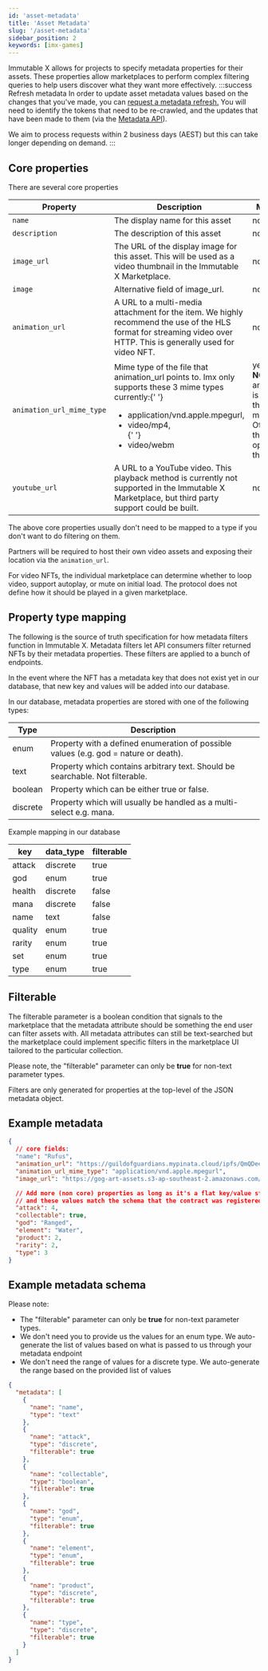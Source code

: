 ```yaml
---
id: 'asset-metadata'
title: 'Asset Metadata'
slug: '/asset-metadata'
sidebar_position: 2
keywords: [imx-games]
---
```


Immutable X allows for projects to specify metadata properties for their assets. These properties allow marketplaces to perform complex filtering queries to help users discover what they want more effectively.
:::success Refresh metadata
In order to update asset metadata values based on the changes that you've made, you can [request a metadata refresh.](/docs/asset-metadata-refreshes) You will need to identify the tokens that need to be re-crawled, and the updates that have been made to them (via the [Metadata API](/docs/minting-on-immutable-x#metadata-api)).

We aim to process requests within 2 business days (AEST) but this can take longer depending on demand.
:::

## Core properties

There are several core properties

<table>
  <thead>
    <tr>
      <th>Property</th>
      <th>Description</th>
      <th>Mandatory</th>
    </tr>
  </thead>
  <tbody>
    <tr>
      <td>
        <code>name</code>
      </td>
      <td>The display name for this asset</td>
      <td>no</td>
    </tr>
    <tr>
      <td>
        <code>description</code>
      </td>
      <td>The description of this asset</td>
      <td>no</td>
    </tr>
    <tr>
      <td>
        <code>image_url</code>
      </td>
      <td>
        The URL of the display image for this asset. This will be used as a
        video thumbnail in the Immutable X Marketplace.
      </td>
      <td>no</td>
    </tr>
    <tr>
      <td>
        <code>image</code>
      </td>
      <td>Alternative field of image_url.</td>
      <td>no</td>
    </tr>
    <tr>
      <td>
        <code>animation_url</code>
      </td>
      <td>
        A URL to a multi-media attachment for the item. We highly recommend the
        use of the HLS format for streaming video over HTTP. This is generally
        used for video NFT.
      </td>
      <td>no</td>
    </tr>
    <tr>
      <td>
        <code>animation_url_mime_type</code>
      </td>
      <td>
        Mime type of the file that animation_url points to. Imx only supports
        these 3 mime types currently:{' '}
        <ul>
          <li>application/vnd.apple.mpegurl,</li> <li>video/mp4,</li>{' '}
          <li>video/webm</li>
        </ul>
      </td>
      <td>
        yes*
        <br />
        <strong>NOTE:</strong> When animation_url is specified, this field is
        mandatory. Otherwise this field is optional like the others.
      </td>
    </tr>
    <tr>
      <td>
        <code>youtube_url</code>
      </td>
      <td>
        A URL to a YouTube video. This playback method is currently not
        supported in the Immutable X Marketplace, but third party support could
        be built.
      </td>
      <td>no</td>
    </tr>
  </tbody>
</table>

The above core properties usually don't need to be mapped to a type if you don't want to do filtering on them.

Partners will be required to host their own video assets and exposing their location via the `animation_url`.

For video NFTs, the individual marketplace can determine whether to loop video, support autoplay, or mute on initial load. The protocol does not define how it should be played in a given marketplace.

## Property type mapping

The following is the source of truth specification for how metadata filters function in Immutable X. Metadata filters let API consumers filter returned NFTs by their metadata properties. These filters are applied to a bunch of endpoints.

In the event where the NFT has a metadata key that does not exist yet in our database, that new key and values will be added into our database.

In our database, metadata properties are stored with one of the following types:

<table>
  <thead>
    <tr>
      <th>Type</th>
      <th>Description</th>
    </tr>
  </thead>
  <tbody>
    <tr>
      <td>enum</td>
      <td>
        Property with a defined enumeration of possible values (e.g. god =
        nature or death).
      </td>
    </tr>
    <tr>
      <td>text</td>
      <td>
        Property which contains arbitrary text. Should be searchable. Not
        filterable.
      </td>
    </tr>
    <tr>
      <td>boolean</td>
      <td>Property which can be either true or false.</td>
    </tr>
    <tr>
      <td>discrete</td>
      <td>
        Property which will usually be handled as a multi-select e.g. mana.
      </td>
    </tr>
  </tbody>
</table>

Example mapping in our database

<table>
  <thead>
    <tr>
      <th>key</th>
      <th>data_type</th>
      <th>filterable</th>
    </tr>
  </thead>
  <tbody>
    <tr>
      <td>attack</td>
      <td>discrete</td>
      <td>true</td>
    </tr>
    <tr>
      <td>god</td>
      <td>enum</td>
      <td>true</td>
    </tr>
    <tr>
      <td>health</td>
      <td>discrete</td>
      <td>false</td>
    </tr>
    <tr>
      <td>mana</td>
      <td>discrete</td>
      <td>false</td>
    </tr>
    <tr>
      <td>name</td>
      <td>text</td>
      <td>false</td>
    </tr>
    <tr>
      <td>quality</td>
      <td>enum</td>
      <td>true</td>
    </tr>
    <tr>
      <td>rarity</td>
      <td>enum</td>
      <td>true</td>
    </tr>
    <tr>
      <td>set</td>
      <td>enum</td>
      <td>true</td>
    </tr>
    <tr>
      <td>type</td>
      <td>enum</td>
      <td>true</td>
    </tr>
  </tbody>
</table>

## Filterable

The filterable parameter is a boolean condition that signals to the marketplace that the metadata attribute should be something the end user can filter assets with. All metadata attributes can still be text-searched but the marketplace could implement specific filters in the marketplace UI tailored to the particular collection.

Please note, the "filterable" parameter can only be **true** for non-text parameter types.

Filters are only generated for properties at the top-level of the JSON metadata object.

## Example metadata

```json
{
  // core fields:
  "name": "Rufus",
  "animation_url": "https://guildofguardians.mypinata.cloud/ipfs/QmQDee8BPDfAH2ykRX375AWJwYZcbbJQa8wHokrSnMLLUC/HLS/Base/CollectionAsset_Hero_Rufus_Base.m3u8",
  "animation_url_mime_type": "application/vnd.apple.mpegurl",
  "image_url": "https://gog-art-assets.s3-ap-southeast-2.amazonaws.com/Content/Thumbnails/Heroes/Rufus/Thumbnail_Hero_Rufus_Base.png",

  // Add more (non core) properties as long as it's a flat key/value structure
  // and these values match the schema that the contract was registered with
  "attack": 4,
  "collectable": true,
  "god": "Ranged",
  "element": "Water",
  "product": 2,
  "rarity": 2,
  "type": 3
}
```

## Example metadata schema

Please note:

- The "filterable" parameter can only be **true** for non-text parameter types.
- We don't need you to provide us the values for an enum type. We auto-generate the list of values based on what is passed to us through your metadata endpoint
- We don't need the range of values for a discrete type. We auto-generate the range based on the provided list of values

```json
{
  "metadata": [
    {
      "name": "name",
      "type": "text"
    },
    {
      "name": "attack",
      "type": "discrete",
      "filterable": true
    },
    {
      "name": "collectable",
      "type": "boolean",
      "filterable": true
    },
    {
      "name": "god",
      "type": "enum",
      "filterable": true
    },
    {
      "name": "element",
      "type": "enum",
      "filterable": true
    },
    {
      "name": "product",
      "type": "discrete",
      "filterable": true
    },
    {
      "name": "type",
      "type": "discrete",
      "filterable": true
    }
  ]
}
```
